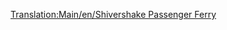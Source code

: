 [[Translation:Main/en/Shivershake Passenger Ferry]]{{Template:Schepen/Nl
|Naam=Shivershake veerboot
|Afbeelding=[[File:en/Toylandpassengership.png|Shivershake veerboot]]
|Kosten=£21,325 ($42,650)
|Snelheid=64 km/h (40 mph)
|Onderhoudskosten=£1,312 ($2,624)
|Ontworpen=1977
|Levensduur=30
|Capaciteit=130 Passagiers
|Omschrijving=De Shivershake veerboot is de tweede passagiersveerboot in speelgoedland en is twee keer sneller dan de [[Main/nl/Chugger-Chug veerboot|Chugger-Chug veerboot]]. Het is gemaakt voor trage passagierstransport over lange afstanden.
|Real-life=Fictief
}}